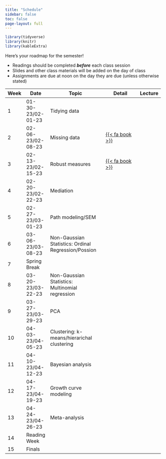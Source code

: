 ```yaml
---
title: "Schedule"
sidebar: false
toc: false
page-layout: full
---
```


```r
library(tidyverse)
library(knitr)
library(kableExtra)
```

::: schedule-page
Here's your roadmap for the semester!

<ul class="icon-list">

<li><i class="fas fa-book-reader"></i> Readings should be completed ***before*** each class session</li>

<li><i class="fas fa-tv"></i> Slides and other class materials will be added on the day of class</li>

<li><i class="fas fa-keyboard"></i> Assignments are due at noon on the day they are due (unless otherwise stated)</li>

</ul>
| Week  | Date              | Topic                                                 | Detail                                         | Lecture  |
|-------|-------------------|-------------------------------------------------------|------------------------------------------------|----------|
| 1     | 01-30-23/02-01-23 | Tidying data                                          |                                                |          |
| 2     | 02-06-23/02-08-23 | Missing data                                          |     [{{<   fa book >}}](/schedule/01-week.qmd) |          |
| 3     | 02-13-23/02-15-23 | Robust measures                                       | [{{<   fa book >}}](/schedule/03-week.qmd)     |          |
| 4     | 02-20-23/02-22-23 | Mediation                                             |                                                |          |
| 5     | 02-27-23/03-01-23 | Path modeling/SEM                                     |                                                |          |
| 6     | 03-06-23/03-08-23 | Non-Gaussian Statistics: Ordinal   Regression/Possion |                                                |          |
| 7     | Spring Break      |                                                       |                                                |          |
| 8     | 03-20-23/03-22-23 | Non-Gaussian Statistics: Multinomial regression       |                                                |          |
| 9     | 03-27-23/03-29-23 | PCA                                                   |                                                |          |
| 10    | 04-03-23/04-05-23 | Clustering: k-means/hierarichal clustering            |                                                |          |
| 11    | 04-10-23/04-12-23 | Bayesian analysis                                     |                                                |          |
| 12    | 04-17-23/04-19-23 | Growth curve modeling                                 |                                                |          |
| 13    | 04-24-23/04-26-23 | Meta-analysis                                         |                                                |          |
| 14    | Reading Week      |                                                       |                                                |          |
| 15    | Finals            |                                                       |                                                |          |
:::
